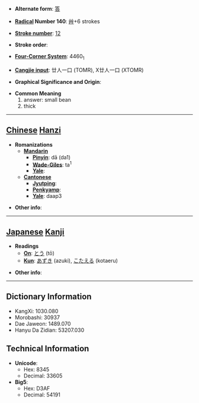 * '''Alternate form''': [[答]]

* '''[[Wiktionary:Chinese radical index| Radical]] Number 140''': [[Wiktionary:Chinese radical index 艸|艸]]+6 strokes

* '''[[Wiktionary:Chinese total strokes index|Stroke number]]''': [[Wiktionary:Chinese total strokes index 12|12]]

* '''Stroke order''': 

* '''[[Wiktionary:Chinese four corner index|Four-Corner System]]''': 4460<sub>1</sub>

* '''[[Wiktionary:Chinese Cangjie index|Cangjie input]]''': 廿人一口 (TOMR), X廿人一口 (XTOMR)

* '''Graphical Significance and Origin''': 

* '''Common Meaning'''
*#answer: small bean
*# thick


----

== [[Chinese]] [[Hanzi]] ==

* '''Romanizations'''
** '''[[Mandarin]]'''
*** '''[[Pinyin]]''': dā (da1)
*** '''[[Wade-Giles]]''': ta<sup>1</sup>
*** '''[[Yale]]''': 
** '''[[Cantonese]]'''
*** '''[[Jyutping]]''':
*** '''[[Penkyamp]]''': 
*** '''[[Yale]]''': daap3

* '''Other info''': 

----

== [[Japanese]] [[Kanji]] ==

* '''Readings'''
** '''[[On]]''': [[とう]] (tō)
** '''[[Kun]]''': [[あずき]] (azuki), [[こたえる]] (kotaeru)

* '''Other info''':  

----

== Dictionary Information ==

* KangXi: 1030.080
* Morobashi: 30937
* Dae Jaweon: 1489.070
* Hanyu Da Zidian: 53207.030

== Technical Information ==

* '''Unicode''':
** Hex: 8345
** Decimal: 33605
* '''Big5''':
** Hex: D3AF
** Decimal: 54191